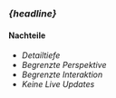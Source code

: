 
### <Em>{headline}</Em>

#### Nachteile


<Content>

- <em className="red">Detailtiefe</em>
- <em className="red">Begrenzte Perspektive</em>
- <em className="red">Begrenzte Interaktion</em>
- <em className="red">Keine Live Updates</em>

</Content>
